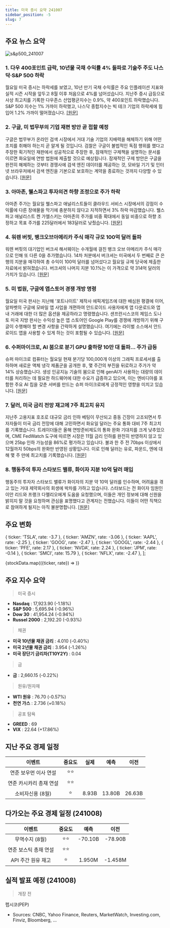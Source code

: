 ```yaml
---
title: 미국 증시 요약 241007
sidebar_position: -5
slug: 7
---
```


## 주요 뉴스 요약

![s&p500_241007](/map/241007.png)

### 1. **다우 400포인트 급락, 10년물 국채 수익률 4% 돌파로 기술주 주도 나스닥·S&P 500 하락**

월요일 미국 증시는 하락세를 보였고, 10년 만기 국채 수익률은 주요 인플레이션 지표와 실적 시즌 시작을 앞두고 8월 이후 처음으로 4%를 넘어섰습니다. 지난주 증시 급등으로 사상 최고치를 기록한 다우존스 산업평균지수는 0.9%, 약 400포인트 하락했습니다. S&P 500 지수는 1% 가까이 하락했고, 나스닥 종합지수는 빅 테크 기업의 하락세에 힘입어 1.2% 가까이 떨어졌습니다. [[원문]](https://finance.yahoo.com/news/live/stock-market-today-dow-tumbles-400-points-tech-leads-nasdaq-sp-500-lower-as-10-year-yield-tops-4-200136477.html)

### 2. **구글, 미 법무부의 기업 재편 방안 곧 접할 예정**

구글은 법무부가 온라인 검색 시장에서 거대 기술 기업의 지배력을 해체하기 위해 어떤 조치를 취해야 하는지 곧 알게 될 것입니다. 검찰은 구글이 불법적인 독점 행위를 했다고 주장한 획기적인 재판에서 성공적으로 주장한 후, 잠재적인 구제책을 설명하는 문서를 이르면 화요일에 연방 법원에 제출할 것으로 예상됩니다. 잠재적인 구제 방안은 구글을 완전히 해체하는 것부터 경쟁사에 검색 엔진 데이터를 제공하는 것, 모바일 기기 및 인터넷 브라우저에서 검색 엔진을 기본으로 보호하는 계약을 종료하는 것까지 다양할 수 있습니다. [[원문]](https://finance.yahoo.com/news/google-is-about-to-learn-how-doj-wants-to-remake-its-empire-161243461.html)

### 3. **아마존, 웰스파고 투자의견 하향 조정으로 주가 하락**

아마존 주가는 월요일 웰스파고 애널리스트들이 클라우드 서비스 시장에서의 강점이 수익률에 다른 장애물을 막기에 충분하지 않다고 지적하면서 3% 하락 마감했습니다. 웰스파고 애널리스트 켄 가엘스키는 아마존의 주가를 비중 확대에서 동일 비중으로 하향 조정하고 목표 주가를 225달러에서 183달러로 낮췄습니다. [[원문]](https://finance.yahoo.com/news/amazon-stock-sinks-as-wells-fargo-downgrades-shares-200931181.html)

### 4. **워렌 버핏, 뱅크오브아메리카 주식 매각 규모 100억 달러 돌파**

워렌 버핏의 대기업인 버크셔 해서웨이는 수개월에 걸친 뱅크 오브 아메리카 주식 매각으로 인해 또 다른 0을 추가했습니다. 14차 처분에서 버크셔는 미국에서 두 번째로 큰 은행의 지분을 매각하여 총 수익이 100억 달러를 넘어섰다고 월요일 규제 당국에 제출한 자료에서 밝혀졌습니다. 버크셔의 나머지 지분 10.1%는 이 가격으로 약 314억 달러의 가치가 있습니다. [[원문]](https://www.bloomberg.com/news/articles/2024-10-07/warren-buffett-s-bofa-stock-selling-spree-surpasses-10-billion?srnd=phx-markets&embedded-checkout=true)

### 5. **미 법원, 구글에 앱스토어 경쟁 개방 명령**

월요일 미국 판사는 지난해 '포트나이트' 제작사 에픽게임즈에 대한 배심원 평결에 이어, 알파벳의 구글에 모바일 앱 사업을 개편하여 안드로이드 사용자에게 앱 다운로드와 앱 내 거래에 대한 더 많은 옵션을 제공하라고 명령했습니다. 샌프란시스코의 제임스 도나토 미국 지방 판사는 수익성 높은 앱 스토어인 Google Play를 경쟁에 개방하기 위해 구글이 수행해야 할 변경 사항을 간략하게 설명했습니다. 여기에는 라이벌 소스에서 안드로이드 앱을 사용할 수 있게 하는 것이 포함될 수 있습니다. [[원문]](https://finance.yahoo.com/news/us-judge-orders-google-open-183039864.html)

### 6. **수퍼마이크로, AI 붐으로 분기 GPU 출하량 10만 대 돌파... 주가 급등**

슈퍼 마이크로 컴퓨터는 월요일 현재 분기당 100,000개 이상의 그래픽 프로세서를 출하하며 새로운 액체 냉각 제품군을 공개한 후, 몇 주간의 부진을 뒤로하고 주가가 약 14% 상승했습니다. 생성 인공지능 기술의 붐으로 인해 genAI가 사용하는 대량의 데이터를 처리하는 데 필요한 하드웨어에 대한 수요가 급증하고 있으며, 이는 엔비디아를 포함한 주요 AI 칩을 갖춘 서버를 만드는 슈퍼 마이크로에게 긍정적인 영향을 미치고 있습니다. [[원문]](https://www.reuters.com/technology/artificial-intelligence/super-micro-shares-surge-ai-boom-drives-100000-quarterly-gpu-shipments-2024-10-07/)

### 7. **달러, 미국 금리 전망 재고에 7주 최고치 유지**

지난주 고용지표 호조로 대규모 금리 인하 베팅이 무산되고 중동 긴장이 고조되면서 투자자들이 미국 금리 전망에 대해 고민하면서 화요일 달러는 주요 통화 대비 7주 최고치를 기록했습니다. 트레이더들은 올해 연방준비제도의 통화 완화 기대치를 크게 낮추었으며, CME FedWatch 도구에 따르면 시장은 11월 금리 인하를 완전히 반영하지 않고 있으며 25bp 인하 가능성을 86%로 평가하고 있습니다. 불과 한 주 전 70bps 이상에서 12월까지 50bps의 완화만 반영된 상황입니다. 이로 인해 달러는 유로, 파운드, 엔에 대해 몇 주 만에 최고치를 기록했습니다. [[원문]](https://www.reuters.com/markets/currencies/dollar-holds-7-week-highs-traders-consider-us-rates-outlook-2024-10-08/)

### 8. **행동주의 투자 스타보드 밸류, 화이자 지분 10억 달러 매입**

행동주의 투자자 스타보드 밸류가 화이자의 지분 약 10억 달러를 인수하며, 어려움을 겪고 있는 거대 제약회사의 회생에 박차를 가하고 있습니다. 스타보드는 전 화이자 임원인 이안 리드와 프랭크 다멜리오에게 도움을 요청했으며, 이들은 개인 정보에 대해 신원을 밝히지 말 것을 요청하며 관심을 표명했다고 관계자는 전했습니다. 이들이 어떤 직책으로 참여하게 될지는 아직 불분명합니다. [[원문]](https://www.bloomberg.com/news/articles/2024-10-07/activist-firm-starboard-value-takes-1-billion-stake-in-pfizer)

## 주요 변화

  { ticker: 'TSLA', rate: -3.7 },
  { ticker: 'AMZN', rate: -3.06 },
  { ticker: 'AAPL', rate: -2.25 },
  { ticker: 'GOOG', rate: -2.47 },
  { ticker: 'GOOGL', rate: -2.44 },
  { ticker: 'PFE', rate: 2.17 },
  { ticker: 'NVDA', rate: 2.24 },
  { ticker: 'JPM', rate: -0.14 },
  { ticker: 'SMCI', rate: 15.79 },
  { ticker: 'NFLX', rate: -2.47 },
];

{stockData.map(({ticker, rate}) => <StockCardMini key={ticker} ticker={ticker} rate={rate}></StockCardMini>)}

## 주요 지수 요약

> 미국 증시

- **Nasdaq** : 17,923.90 (-1.18%)
- **S&P 500** : 5,695.94 (-0.96%)
- **Dow 30** : 41,954.24 (-0.94%)
- **Russel 2000** : 2,192.20 (-0.93%)

> 채권

- **미국 10년물 채권 금리** : 4.010 (-0.40%)
- **미국 2년물 채권 금리** : 3.954 (-1.26%)
- **미국 장단기 금리차(T10Y2Y)** : 0.04

> 금

- **금** : 2,660.15 (-0.22%)

> 원유/원자재

- **WTI 원유** : 76.70 (-0.57%)
- **천연 가스** : 2.736 (+0.18%)

> 공포 탐욕

- **GREED** : 69
- **VIX** : 22.64 (+17.86%)

## 지난 주요 경제 일정

|         이벤트          | 중요도 | 실제  |  예측  |  이전  |
| :---------------------: | :----: | :---: | :----: | :----: |
|  연준 보우먼 이사 연설  |  ⭐⭐  |       |        |        |
| 연준 카시카리 총재 연설 |  ⭐⭐  |       |        |        |
|    소비자신용 (8월)     |   ⭐   | 8.93B | 13.80B | 26.63B |

## 다가오는 주요 경제 일정 (241008)

|        이벤트         | 중요도 |  예측   |  이전   |
| :-------------------: | :----: | :-----: | :-----: |
|    무역수지 (8월)     |  ⭐⭐  | -70.10B | -78.90B |
| 연준 보스틱 총재 연설 |  ⭐⭐  |         |         |
|  API 주간 원유 재고   |   ⭐   | 1.950M  | -1.458M |

## 실적 발표 예정 (241008)

> 개장 전

펩시코(PEP)

- Sources: CNBC, Yahoo Finance, Reuters, MarketWatch, Investing.com, Finviz, Bloomberg, ...
